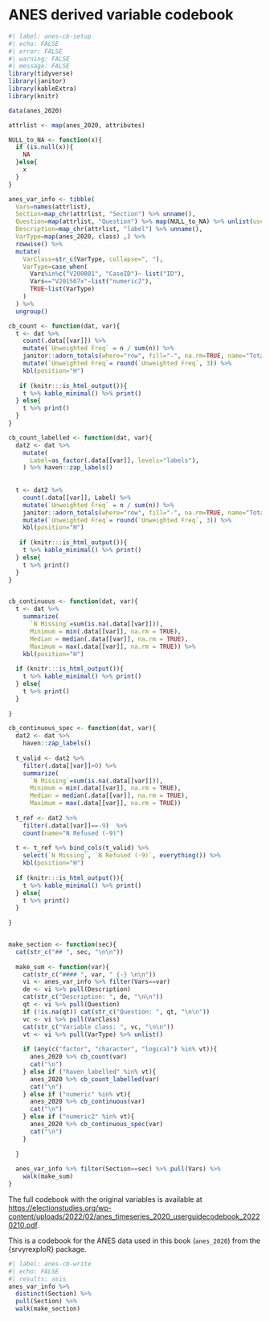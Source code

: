 # ANES derived variable codebook {#anes-cb}

```r
#| label: anes-cb-setup
#| echo: FALSE
#| error: FALSE
#| warning: FALSE
#| message: FALSE
library(tidyverse)
library(janitor)
library(kableExtra)
library(knitr)

data(anes_2020)

attrlist <- map(anes_2020, attributes)

NULL_to_NA <- function(x){
  if (is.null(x)){
    NA
  }else{
    x
  }
}

anes_var_info <- tibble(
  Vars=names(attrlist),
  Section=map_chr(attrlist, "Section") %>% unname(),
  Question=map(attrlist, "Question") %>% map(NULL_to_NA) %>% unlist(use.names = FALSE),
  Description=map_chr(attrlist, "label") %>% unname(),
  VarType=map(anes_2020, class) ,) %>%
  rowwise() %>%
  mutate(
    VarClass=str_c(VarType, collapse=", "),
    VarType=case_when(
      Vars%in%c("V200001", "CaseID")~ list("ID"),
      Vars=="V201507x"~list("numeric2"),
      TRUE~list(VarType)
    )
  ) %>%
  ungroup()

cb_count <- function(dat, var){
  t <- dat %>%
    count(.data[[var]]) %>%
    mutate(`Unweighted Freq` = n / sum(n)) %>%
    janitor::adorn_totals(where="row", fill="-", na.rm=TRUE, name="Total", n, `Unweighted Freq`) %>%
    mutate(`Unweighted Freq`= round(`Unweighted Freq`, 3)) %>%
    kbl(position="H")
  
   if (knitr:::is_html_output()){
    t %>% kable_minimal() %>% print()
  } else{
    t %>% print()
  }
}

cb_count_labelled <- function(dat, var){
  dat2 <- dat %>%
    mutate(
      Label=as_factor(.data[[var]], levels="labels"),
    ) %>% haven::zap_labels()
  
  
  t <- dat2 %>%
    count(.data[[var]], Label) %>%
    mutate(`Unweighted Freq` = n / sum(n)) %>%
    janitor::adorn_totals(where="row", fill="-", na.rm=TRUE, name="Total", n, `Unweighted Freq`) %>%
    mutate(`Unweighted Freq`= round(`Unweighted Freq`, 3)) %>%
    kbl(position="H")
  
   if (knitr:::is_html_output()){
    t %>% kable_minimal() %>% print()
  } else{
    t %>% print()
  }
}


cb_continuous <- function(dat, var){
  t <- dat %>%
    summarize(
      `N Missing`=sum(is.na(.data[[var]])),
      Minimum = min(.data[[var]], na.rm = TRUE),
      Median = median(.data[[var]], na.rm = TRUE),
      Maximum = max(.data[[var]], na.rm = TRUE)) %>%
    kbl(position="H") 
  
  if (knitr:::is_html_output()){
    t %>% kable_minimal() %>% print()
  } else{
    t %>% print()
  }
  
}

cb_continuous_spec <- function(dat, var){
  dat2 <- dat %>%
    haven::zap_labels()
  
  t_valid <- dat2 %>%
    filter(.data[[var]]>0) %>%
    summarize(
      `N Missing`=sum(is.na(.data[[var]])),
      Minimum = min(.data[[var]], na.rm = TRUE),
      Median = median(.data[[var]], na.rm = TRUE),
      Maximum = max(.data[[var]], na.rm = TRUE)) 
  
  t_ref <- dat2 %>%
    filter(.data[[var]]==-9)  %>%
    count(name="N Refused (-9)")
  
  t <- t_ref %>% bind_cols(t_valid) %>%
    select(`N Missing`, `N Refused (-9)`, everything()) %>%
    kbl(position="H") 
    
  if (knitr:::is_html_output()){
    t %>% kable_minimal() %>% print()
  } else{
    t %>% print()
  }
  
}


make_section <- function(sec){
  cat(str_c("## ", sec, "\n\n"))
  
  make_sum <- function(var){
    cat(str_c("#### ", var, " {-} \n\n"))
    vi <- anes_var_info %>% filter(Vars==var)
    de <- vi %>% pull(Description)
    cat(str_c("Description: ", de, "\n\n"))
    qt <- vi %>% pull(Question)
    if (!is.na(qt)) cat(str_c("Question: ", qt, "\n\n"))
    vc <- vi %>% pull(VarClass)
    cat(str_c("Variable class: ", vc, "\n\n"))
    vt <- vi %>% pull(VarType) %>% unlist()
    
    if (any(c("factor", "character", "logical") %in% vt)){
      anes_2020 %>% cb_count(var)
      cat("\n")
    } else if ("haven_labelled" %in% vt){
      anes_2020 %>% cb_count_labelled(var)
      cat("\n")
    } else if ("numeric" %in% vt){
      anes_2020 %>% cb_continuous(var)
      cat("\n")
    } else if ("numeric2" %in% vt){
      anes_2020 %>% cb_continuous_spec(var)
      cat("\n")
    }
    
  }
  
  anes_var_info %>% filter(Section==sec) %>% pull(Vars) %>%
    walk(make_sum)
}

```

The full codebook with the original variables is available at [https://electionstudies.org/wp-content/uploads/2022/02/anes_timeseries_2020_userguidecodebook_20220210.pdf](https://electionstudies.org/wp-content/uploads/2022/02/anes_timeseries_2020_userguidecodebook_20220210.pdf).

This is a codebook for the ANES data used in this book (`anes_2020`) from the {srvyrexploR} package.


```r
#| label: anes-cb-write
#| echo: FALSE
#| results: asis
anes_var_info %>%
  distinct(Section) %>%
  pull(Section) %>%
  walk(make_section)
```
